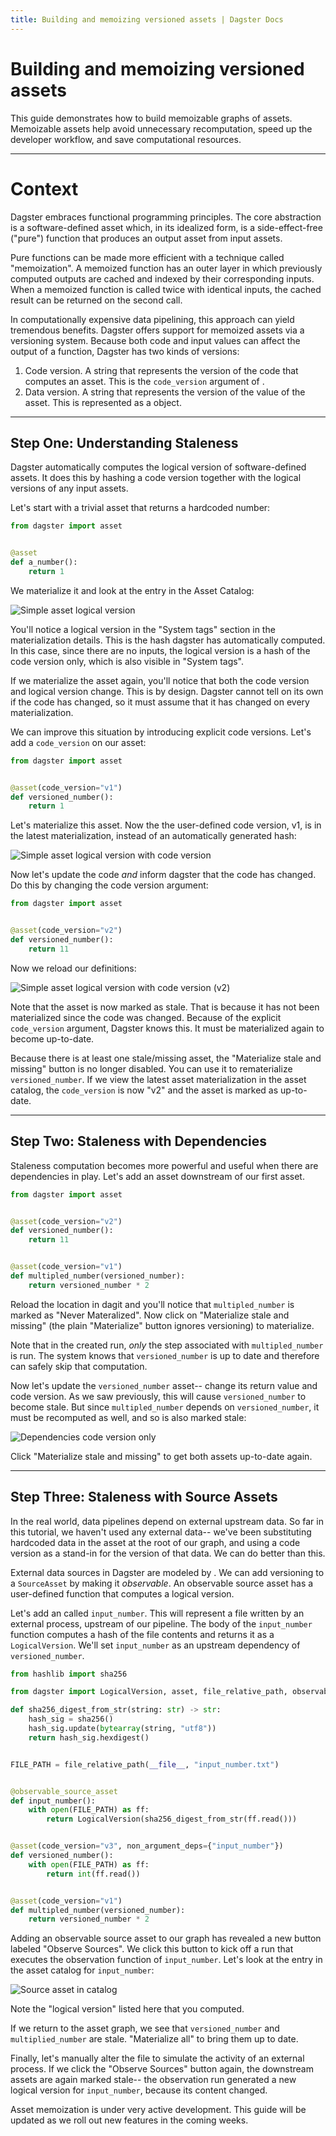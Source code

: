 ```yaml
---
title: Building and memoizing versioned assets | Dagster Docs
---
```


# Building and memoizing versioned assets

This guide demonstrates how to build memoizable graphs of assets. Memoizable assets help avoid unnecessary recomputation, speed up the developer workflow, and save computational resources.

---

# Context

Dagster embraces functional programming principles. The core abstraction is a software-defined asset which, in its idealized form, is a side-effect-free ("pure") function that produces an output asset from input assets.

Pure functions can be made more efficient with a technique called "memoization". A memoized function has an outer layer in which previously computed outputs are cached and indexed by their corresponding inputs. When a memoized function is called twice with identical inputs, the cached result can be returned on the second call.

In computationally expensive data pipelining, this approach can yield tremendous benefits. Dagster offers support for memoized assets via a versioning system. Because both code and input values can affect the output of a function, Dagster has two kinds of versions:

1. Code version. A string that represents the version of the code that computes an asset. This is the `code_version` argument of <PyObject object="asset" decorator="true" />.
2. Data version. A string that represents the version of the value of the asset. This is represented as a <PyObject object="LogicalVersion" /> object.

---

## Step One: Understanding Staleness

Dagster automatically computes the logical version of software-defined assets. It does this by hashing a code version together with the logical versions of any input assets.

Let's start with a trivial asset that returns a hardcoded number:

```python file=/guides/dagster/building_versioned_assets/vanilla_asset.py
from dagster import asset


@asset
def a_number():
    return 1
```

We materialize it and look at the entry in the Asset Catalog:

<Image
alt="Simple asset logical version"
src="/images/guides/building-versioned-assets/simple-asset-in-catalog.png"
width={4064}
height={2488}
/>


You'll notice a logical version in the "System tags" section in the materialization details. This is the hash dagster has automatically computed. In this case, since there are no inputs, the logical version is a hash of the code version only, which is also visible in "System tags".

If we materialize the asset again, you'll notice that both the code version and logical version change. This is by design. Dagster cannot tell on its own if the code has changed, so it must assume that it has changed on every materialization.

We can improve this situation by introducing explicit code versions. Let's add a `code_version` on our asset:

```python file=/guides/dagster/building_versioned_assets/vanilla_asset_with_code_version.py
from dagster import asset


@asset(code_version="v1")
def versioned_number():
    return 1
```

Let's materialize this asset. Now the the user-defined code version, v1, is in the latest materialization, instead of an automatically generated hash:

<Image
alt="Simple asset logical version with code version"
src="/images/guides/building-versioned-assets/simple-asset-with-code-version-in-catalog.png"
width={2662}
height={1748}
/>

Now let's update the code _and_ inform dagster that the code has changed. Do this by changing the code version argument:

```python file=/guides/dagster/building_versioned_assets/vanilla_asset_with_code_version_v2.py
from dagster import asset


@asset(code_version="v2")
def versioned_number():
    return 11
```

Now we reload our definitions:

<Image
alt="Simple asset logical version with code version (v2)"
src="/images/guides/building-versioned-assets/simple-asset-with-code-version-in-catalog-v2.png"
width={2662}
height={1748}
/>

Note that the asset is now marked as stale. That is because it has not been materialized since the code was changed. Because of the explicit `code_version` argument, Dagster knows this. It must be materialized again to become up-to-date.

Because there is at least one stale/missing asset, the "Materialize stale and missing" button is no longer disabled. You can use it to rematerialize `versioned_number`. If we view the latest asset materialization in the asset catalog, the `code_version` is now "v2" and the asset is marked as up-to-date.

---

## Step Two: Staleness with Dependencies

Staleness computation becomes more powerful and useful when there are dependencies in play. Let's add an asset downstream of our first asset.

```python file=/guides/dagster/building_versioned_assets/dependencies_code_version_only.py
from dagster import asset


@asset(code_version="v2")
def versioned_number():
    return 11


@asset(code_version="v1")
def multipled_number(versioned_number):
    return versioned_number * 2
```

Reload the location in dagit and you'll notice that `multipled_number` is marked as "Never Materalized". Now click on "Materialize stale and missing" (the plain "Materialize" button ignores versioning) to materialize.

Note that in the created run, _only_ the step associated with `multipled_number` is run. The system knows that `versioned_number` is up to date and therefore can safely skip that computation.

Now let's update the `versioned_number` asset-- change its return value and code version. As we saw previously, this will cause `versioned_number` to become stale. But since `multipled_number` depends on `versioned_number`, it must be recomputed as well, and so is also marked stale:

<Image
alt="Dependencies code version only"
src="/images/guides/building-versioned-assets/dependencies-code-version-only.png"
width={2662}
height={1748}
/>


Click "Materialize stale and missing" to get both assets up-to-date again.

---

## Step Three: Staleness with Source Assets

In the real world, data pipelines depend on external upstream data. So far in this tutorial, we haven't used any external data-- we've been substituting hardcoded data in the asset at the root of our graph, and using a code version as a stand-in for the version of that data. We can do better than this.

External data sources in Dagster are modeled by <PyObject object="SourceAsset" displayText="SourceAssets" />. We can add versioning to a `SourceAsset` by making it _observable_. An observable source asset has a user-defined function that computes a logical version.

Let's add an <PyObject object="observable_source_asset" decorator="true" /> called `input_number`. This will represent a file written by an external process, upstream of our pipeline. The body of the `input_number` function computes a hash of the file contents and returns it as a `LogicalVersion`. We'll set `input_number` as an upstream dependency of `versioned_number`.

```python file=/guides/dagster/building_versioned_assets/observable_source_asset_path_with_non_argument_deps.py
from hashlib import sha256

from dagster import LogicalVersion, asset, file_relative_path, observable_source_asset

def sha256_digest_from_str(string: str) -> str:
    hash_sig = sha256()
    hash_sig.update(bytearray(string, "utf8"))
    return hash_sig.hexdigest()


FILE_PATH = file_relative_path(__file__, "input_number.txt")


@observable_source_asset
def input_number():
    with open(FILE_PATH) as ff:
        return LogicalVersion(sha256_digest_from_str(ff.read()))


@asset(code_version="v3", non_argument_deps={"input_number"})
def versioned_number():
    with open(FILE_PATH) as ff:
        return int(ff.read())


@asset(code_version="v1")
def multipled_number(versioned_number):
    return versioned_number * 2
```

Adding an observable source asset to our graph has revealed a new button labeled "Observe Sources". We click this button to kick off a run that executes the observation function of `input_number`. Let's look at the entry in the asset catalog for `input_number`:

<Image
alt="Source asset in catalog"
src="/images/guides/building-versioned-assets/source-asset-in-catalog.png"
width={2662}
height={1748}
/>

Note the "logical version" listed here that you computed.

If we return to the asset graph, we see that `versioned_number` and `multiplied_number` are stale. "Materialize all" to bring them up to date.

Finally, let's manually alter the file to simulate the activity of an external process. If we click the "Observe Sources" button again, the downstream assets are again marked stale-- the observation run generated a new logical version for `input_number`, because its content changed.

<Note>
  Asset memoization is under very active development. This guide will be updated as we roll out new features in the coming weeks.
</Note>
